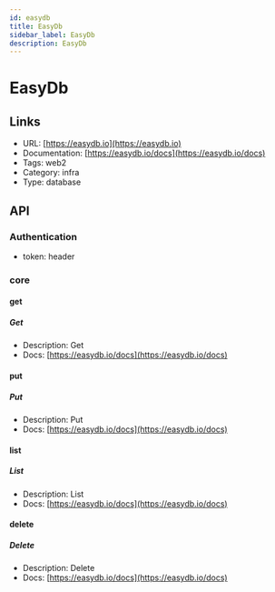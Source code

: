```yaml
---
id: easydb
title: EasyDb
sidebar_label: EasyDb
description: EasyDb
---
```


# EasyDb

## Links

* URL: [https://easydb.io](https://easydb.io)
* Documentation: [https://easydb.io/docs](https://easydb.io/docs)
* Tags: web2
* Category: infra
* Type: database

## API

### Authentication

* token: header

### core

#### get

##### Get

* Description: Get
* Docs: [https://easydb.io/docs](https://easydb.io/docs)

#### put

##### Put

* Description: Put
* Docs: [https://easydb.io/docs](https://easydb.io/docs)

#### list

##### List

* Description: List
* Docs: [https://easydb.io/docs](https://easydb.io/docs)

#### delete

##### Delete

* Description: Delete
* Docs: [https://easydb.io/docs](https://easydb.io/docs)
